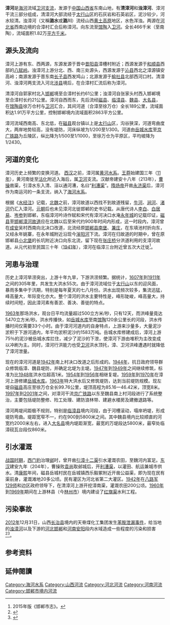 {{redirect|潞水|湖南城鎮|潞水镇}}
{{Refimprove|time=2019-05-09T17:55:53+00:00}}
'''漳河'''是[[海河|海河]]流域[[卫河|卫河]][[支流|支流]]，发源于[[中国|中国]][[山西省|山西省]]东南山地，有'''清漳河'''和'''浊漳河'''、漳河干流三部分组成，清漳河大部流经于[[太行山|太行山]]区的石灰岩和石英岩区，泥沙较少，河水较清。{{anchor|浊漳河}}浊漳河（又稱'''潞水'''或'''潞川'''）流经山西[[黄土高原|黄土高原]]地区，水色浑浊。两源在[[河北省|河北省]]西南边境的合漳村汇合后称漳河。向东流至[[館陶縣|馆陶]]入[[卫河|卫河]]。全长466千米（至南陶），流域面积1.82万[[平方千米|平方千米]]。

== 源头及流向 ==
漳河上游有东、西两源，东源发源于晋中[[昔阳县|昔阳县]]漳槽村附近；西源发源于[[和顺县|和顺县]]西部的[[八赋岭|八赋岭]]。浊漳河上游分北、西、南三处源头，西源发源于[[沁县|沁县]]西北之漳源镇安高岭；南源发源于晋东南[[长子县|长子县]]西发鸠山；北源发源于[[榆社县|榆社县]]北部西河口村。清漳河、浊漳河两支流入河北[[涉县|涉县]]境后，在合漳村汇流后称为漳河。

清漳河自郭家村北入[[邯郸|邯郸]]境至合漳村长约61公里；浊漳河自张家头村西入邯郸境至合漳村长约21公里。漳河自西而东，先后流经[[磁县|磁县]]、[[临漳县|临漳县]]、[[魏县|魏县]]、[[大名县|大名县]]，在[[馆陶县|馆陶县]]徐万仓村与[[卫河|卫河]]汇合，其间河道（合漳至徐万仓）全长189公里，流域面积达1.91万平方公里，控制邯郸境内流域面积2863平方公里。

漳河流域西南高、东北低，在[[磁县|磁县]]观台镇以上是[[太行山|太行山]]区，沟谷狭深，河道弯曲度大，两岸地势较高，没有堤防，河床纵坡为1/200至1/300。河道由[[岳城水库|岳城水库]]至[[京广铁路|京广铁路]]为丘陵区，纵比降为1/500至1/1000，至徐万仓为平原区，平均坡降为1/2430。

== 河道的变化 ==
漳河历史上频繁的变换河道。 [[西汉|西汉]]之前，漳河属[[黄河水系|黄河水系]]。[[王莽|王莽]]始建国三年（[[11年|11年]]），黄河南徙至[[沽化|沽化]]附近入海后，属[[卫河|卫河]]支流。汉献帝建安十八年（213年），[[曹操|曹操]]凿渠，引漳水东入清、洹以通河漕，名曰“[[利漕渠|利漕渠]]”。[[隋炀帝|隋炀帝]]开凿[[永济渠|永济渠]]后，漳河作为南运河的一条支流，纳入了[[海河水系|海河水系]]。

根据《[[水经注|水经注]]》记载，[[北魏|北魏]]之前，漳河故道以西找不到故道残留，[[牛河|牛河]]、[[涧河|涧河]]、[[渚河|渚河]]仍汇入漳河。[[元朝|元朝]]后也未见漳河北徙邯郸的史书记载。从唐代诗人[[李白|李白]]、[[白居易|白居易]]、[[岑参|岑参]]到邯郸，东临漳河吟诗作赋和宋代有漳河决口水淹[[永年城|永年城]]的记载印证，[[磁县|磁县]]至[[邯郸漳河故道|邯郸漳河故道]]应在北魏以后至宋代约900年时间内形成，这一时段内，漳河曾在[[成安|成安]]吴村西南向北决口改道，北流经原[[邯郸县|邯郸县]][[南堡|南堡]]、[[兼庄|兼庄]]，在东填池村折向东，又经永年姚寨，在永年城附近沿现今[[滏阳河|滏阳河]]下流。漳河在归故道的时期中，曾在原邯郸县[[小北堡|小北堡]]的长坑附近决口向东北流，留下现在[[张庄桥|张庄桥]]分洪道利用的支漳河故道。从元代初至民国三十年（[[1941年|1941年]]），漳河在临漳三台附近曾五次大迁徙<ref>2015年版《邯郸市志》。</ref>。

== 河患与治理 ==
历史上漳河旱涝突出，上游十年九旱，下游洪涝频繁。据统计，[[1607年|1607年]]到[[1911年|1911年]]之间的305年里，共发生大洪水55次。由于漳河流域位于[[太行山|太行山]]以东的迎风面，暴雨多集中于汛期，特别是每年夏天的七八月份。洪水出现频次较多，集流迅猛，峰高量大，年际变化亦大。整个漳河的洪水主要特性是，峰形陡峻，峰高量大，持续时间短，因此漳河素有善淤、善决、善徙的特点。

[[1963年|1963年]]那场洪水，观台日平均流量超过500立方米/秒，只有12天，而洪峰量竟达5470立方米/秒。洪水传播快，如[[岳城水库|岳城水库]]至南[[馆陶|馆陶]]120余公里长的河段，洪水传播时间仅需要33个小时。由于漳河河道内的自身特点，上游来沙量多，大量泥沙淤积于下游河道内，年平均淤积泥沙约1583万吨。岳城水库修建成后，漳河上游75％的泥沙被岳城水库拦住，减少了泥沙的下泄，使漳河下游由堆积为主改变成以冲刷为主。同时，漳河行洪能力也受[[卫河|卫河]]洪水顶托，漳、卫河洪峰遭遇时就降低了漳河泄量。

现在的漳河河道是[[1942年|1942年]]南上村决口改道之后形成的。[[1944年|1944年]]，抗日政府领导群众修筑临漳、魏县堤防，并确定北堤为主堤。[[1947年|1947年]]到[[1949年|1949年]]之间继续修筑，标准为比[[1948年|1948年]]洪水位超高1米。[[1954年|1954年]]到[[1956年|1956年]]相继复堤。[[1959年|1959年]]到[[1970年|1970年]]在漳河上游修建[[岳城水库|岳城水库]]。[[1963年|1963年]]特大洪水后又修筑堤防，达到当前堤防规模。现左堤自[[磁县|磁县]]高庄至徐万仓全长99.76公里，堤顶高程为85.16一46.42米，顶宽8米。[[1997年|1997年]]到[[2001年|2001年]]之间，对漳河干流[[京广铁路|京广铁路]]以东至魏县南上村河段进行了系统整治，主要包括堤防整修、险工处理、建防浪林带、建避水楼房及建撤退路等。

漳河两堤间距极不规则，特别是[[临漳县|临漳县]]境内河段，由于河槽滚动，塌岸坍堤，形成堤防弯曲。堤距宽窄不一，约在900到5800米之间。其中魏县境内比较顺直的河宽约2000米左右，进入[[大名县|大名县]]境内堤距渐宽，最宽的万堤段达5800米，最窄处临漳砚瓦台段仅860米。

== 引水灌溉 ==
[[战国时期|战国时期]]，[[西门豹|西门豹]]治理[[邺|邺]]时，曾开凿[[引漳十二渠|引漳十二渠]]引水灌溉农田，至魏河内富足。[[东汉|东汉]]建安九年（204年），曹操败[[袁尚|袁尚]]取邺城后，开[[利漕渠|利漕渠]]，以灌田、航运兼城市供水。清[[康熙|康熙]]年间，磁县岳城村民在岳城镇西乐毅冢附近开凿公益渠，即为现在民有渠前身，灌溉滩地20多公顷。民有灌区为河北省第二大灌区。[[1942年|1942年]]在[[八路军|八路军]][[129师|129师]]和边区政府领导下，在清漳河上游开挖漳南渠，灌溉农田200公顷。[[1960年|1960年]]到[[1969年|1969年]]期间在上游林县（今[[林州市|林州市]]）境内建设了[[红旗渠|红旗渠]]水利工程。

==污染事故==
[[2012年|2012年]]12月31日，山西[[长治县|长治县]]境内的天脊煤化工集团发生[[苯胺|苯胺]][[山西苯胺泄漏事件|泄漏事件]]，给当地的[[浊漳河|浊漳河]]以及下游的[[河北|河北]][[邯郸|邯郸]]和[[河南|河南]][[安阳|安阳]]段内水域造成一些程度的污染和损害<ref>{{cite web |url=http://news.163.com/13/0107/09/8KJUR4PG0001124J.html |language= |title=山西漳河苯胺泄漏污染 怀孕母羊饮水后异常流产 |publisher=中国广播网 |date=2013-01-07 |accessdate= |archive-url=https://web.archive.org/web/20130112235927/http://news.163.com/13/0107/09/8KJUR4PG0001124J.html |archive-date=2013-01-12 |dead-url=yes }}</ref><ref>{{cite web |url=http://news.163.com/13/0107/02/8KJ7274F00014AED.html |language= |title=山西河流污染5天后通知河北河南 |publisher=京华时报 |date=2013-01-07 |accessdate= |archive-url=https://web.archive.org/web/20130109195559/http://news.163.com/13/0107/02/8KJ7274F00014AED.html |archive-date=2013-01-09 |dead-url=yes }}</ref>。

== 参考资料 ==
{{reflist}}

==延伸閱讀==
{{Wikisource further reading}}

{{海河}}
{{邯郸市境内水系}}

[[Category:海河水系|Category:海河水系]]
[[Category:山西河流|Category:山西河流]]
[[Category:河北河流|Category:河北河流]]
[[Category:河南河流|Category:河南河流]]
[[Category:邯郸市境内河流|Category:邯郸市境内河流]]